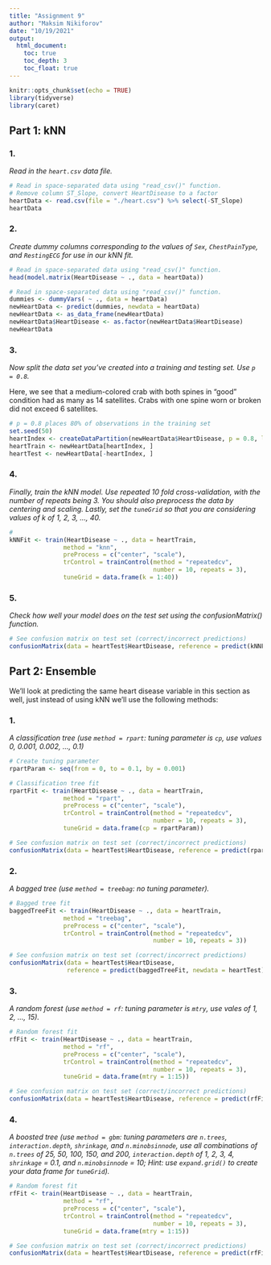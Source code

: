 ```yaml
---
title: "Assignment 9"
author: "Maksim Nikiforov"
date: "10/19/2021"
output: 
  html_document:
    toc: true
    toc_depth: 3
    toc_float: true
---
```


```r
knitr::opts_chunk$set(echo = TRUE)
library(tidyverse)
library(caret)
```

## Part 1: kNN

### 1. 

_Read in the `heart.csv` data file._

```r
# Read in space-separated data using "read_csv()" function.
# Remove column ST_Slope, convert HeartDisease to a factor
heartData <- read.csv(file = "./heart.csv") %>% select(-ST_Slope)
heartData
``` 

### 2. 

_Create dummy columns corresponding to the values of `Sex`, `ChestPainType`, and `RestingECG` for use in our kNN fit._

```r
# Read in space-separated data using "read_csv()" function.
head(model.matrix(HeartDisease ~ ., data = heartData))
``` 

```r
# Read in space-separated data using "read_csv()" function.
dummies <- dummyVars( ~ ., data = heartData)
newHeartData <- predict(dummies, newdata = heartData)
newHeartData <- as_data_frame(newHeartData)
newHeartData$HeartDisease <- as.factor(newHeartData$HeartDisease)
newHeartData
``` 

### 3.

_Now split the data set you’ve created into a training and testing set. Use `p = 0.8`._

Here, we see that a medium-colored crab with both spines in "good" condition had as many as 14 satellites. Crabs with one spine worn or broken did not exceed 6 satellites.  

```r
# p = 0.8 places 80% of observations in the training set
set.seed(50)
heartIndex <- createDataPartition(newHeartData$HeartDisease, p = 0.8, list = FALSE)
heartTrain <- newHeartData[heartIndex, ]
heartTest <- newHeartData[-heartIndex, ]
```

### 4.
_Finally, train the kNN model. Use repeated 10 fold cross-validation, with the number of repeats being 3. You should also preprocess the data by centering and scaling. Lastly, set the `tuneGrid` so that you are considering values of k of 1, 2, 3, …, 40._

```r
# 
kNNFit <- train(HeartDisease ~ ., data = heartTrain,
               method = "knn",
               preProcess = c("center", "scale"),
               trControl = trainControl(method = "repeatedcv", 
                                        number = 10, repeats = 3),  
               tuneGrid = data.frame(k = 1:40)) 
```

### 5. 

_Check how well your model does on the test set using the confusionMatrix() function._

```r
# See confusion matrix on test set (correct/incorrect predictions)
confusionMatrix(data = heartTest$HeartDisease, reference = predict(kNNFit, newdata = heartTest))
```

## Part 2: Ensemble

We’ll look at predicting the same heart disease variable in this section as well, just instead of using kNN we’ll use the following methods:

### 1.

_A classification tree (use `method = rpart`: tuning parameter is `cp`, use values 0, 0.001, 0.002, …, 0.1)_

```r
# Create tuning parameter
rpartParam <- seq(from = 0, to = 0.1, by = 0.001)

# Classification tree fit
rpartFit <- train(HeartDisease ~ ., data = heartTrain,
               method = "rpart",
               preProcess = c("center", "scale"),
               trControl = trainControl(method = "repeatedcv", 
                                        number = 10, repeats = 3),  
               tuneGrid = data.frame(cp = rpartParam)) 

# See confusion matrix on test set (correct/incorrect predictions)
confusionMatrix(data = heartTest$HeartDisease, reference = predict(rpartFit, newdata = heartTest))
```

### 2.

_A bagged tree (use `method = treebag`: no tuning parameter)._

```r
# Bagged tree fit
baggedTreeFit <- train(HeartDisease ~ ., data = heartTrain,
               method = "treebag",
               preProcess = c("center", "scale"),
               trControl = trainControl(method = "repeatedcv", 
                                        number = 10, repeats = 3)) 

# See confusion matrix on test set (correct/incorrect predictions)
confusionMatrix(data = heartTest$HeartDisease, 
                reference = predict(baggedTreeFit, newdata = heartTest))
```

### 3.

_A random forest (use `method = rf`: tuning parameter is `mtry`, use vales of 1, 2, …, 15)._

```r
# Random forest fit
rfFit <- train(HeartDisease ~ ., data = heartTrain,
               method = "rf",
               preProcess = c("center", "scale"),
               trControl = trainControl(method = "repeatedcv", 
                                        number = 10, repeats = 3),  
               tuneGrid = data.frame(mtry = 1:15)) 

# See confusion matrix on test set (correct/incorrect predictions)
confusionMatrix(data = heartTest$HeartDisease, reference = predict(rfFit, newdata = heartTest))
```

### 4.

_A boosted tree (use `method = gbm`: tuning parameters are `n.trees`, `interaction.depth`, `shrinkage`, and `n.minobsinnode`, use all combinations of `n.trees` of 25, 50, 100, 150, and 200, `interaction.depth` of 1, 2, 3, 4, `shrinkage` = 0.1, and `n.minobsinnode` = 10; Hint: use `expand.grid()` to create your data frame for `tuneGrid`)._

```r
# Random forest fit
rfFit <- train(HeartDisease ~ ., data = heartTrain,
               method = "rf",
               preProcess = c("center", "scale"),
               trControl = trainControl(method = "repeatedcv", 
                                        number = 10, repeats = 3),  
               tuneGrid = data.frame(mtry = 1:15)) 

# See confusion matrix on test set (correct/incorrect predictions)
confusionMatrix(data = heartTest$HeartDisease, reference = predict(rfFit, newdata = heartTest))
```